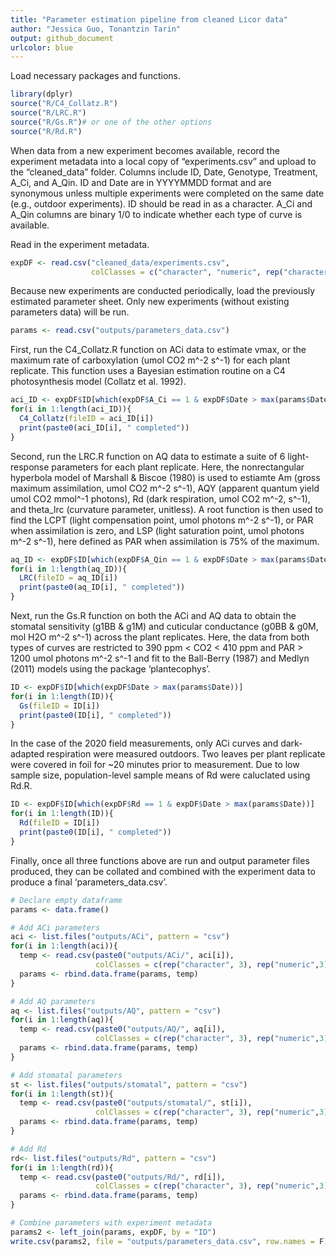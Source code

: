 ```yaml
---
title: "Parameter estimation pipeline from cleaned Licor data"
author: "Jessica Guo, Tonantzin Tarin"
output: github_document
urlcolor: blue
---
```


Load necessary packages and functions. 
```r
library(dplyr)
source("R/C4_Collatz.R")
source("R/LRC.R")
source("R/Gs.R")# or one of the other options
source("R/Rd.R")
```


When data from a new experiment becomes available, record the experiment metadata into a local copy of "experiments.csv" and upload to the "cleaned_data" folder. Columns include ID, Date, Genotype, Treatment, A_Ci, and A_Qin. ID and Date are in YYYYMMDD format and are synonymous unless multiple experiments were completed on the same date (e.g., outdoor experiments). ID should be read in as a character. A_Ci and A_Qin columns are binary 1/0 to indicate whether each type of curve is available. 

Read in the experiment metadata. 
```r
expDF <- read.csv("cleaned_data/experiments.csv",
                  colClasses = c("character", "numeric", rep("character",2), rep("numeric",2)))
```

Because new experiments are conducted periodically, load the previously estimated parameter sheet. Only new  experiments (without existing parameters data) will be run. 
```r
params <- read.csv("outputs/parameters_data.csv")
```

First, run the C4_Collatz.R function on ACi data to estimate vmax, or the maximum rate of carboxylation (umol CO2 m^-2 s^-1) for each plant replicate. This function uses a Bayesian estimation routine on a C4 photosynthesis model (Collatz et al. 1992). 
```r
aci_ID <- expDF$ID[which(expDF$A_Ci == 1 & expDF$Date > max(params$Date))] 
for(i in 1:length(aci_ID)){
  C4_Collatz(fileID = aci_ID[i])
  print(paste0(aci_ID[i], " completed"))
}
```

Second, run the LRC.R function on AQ data to estimate a suite of 6 light-response parameters for each plant replicate.  Here, the nonrectangular hyperbola model of Marshall & Biscoe (1980) is used to estiamte Am (gross maximum assimilation, umol CO2 m^-2 s^-1), AQY (apparent quantum yield umol CO2 mmol^-1 photons), Rd (dark respiration, umol CO2 m^-2, s^-1), and theta_lrc (curvature parameter, unitless). A root function is then used to find the LCPT (light compensation point, umol photons m^-2 s^-1), or PAR when assimilation is zero, and LSP (light saturation point, umol photons m^-2 s^-1), here defined as PAR when assimilation is 75% of the maximum. 
```r
aq_ID <- expDF$ID[which(expDF$A_Qin == 1 & expDF$Date > max(params$Date))]
for(i in 1:length(aq_ID)){
  LRC(fileID = aq_ID[i])
  print(paste0(aq_ID[i], " completed"))
}
```

Next, run the Gs.R function on both the ACi and AQ data to obtain the stomatal sensitivity (g1BB & g1M) and cuticular conductance (g0BB & g0M, mol H2O m^-2 s^-1) across the plant replicates. Here, the data from both types of curves are restricted to 390 ppm < CO2 < 410 ppm and PAR > 1200 umol photons m^-2 s^-1 and fit to the Ball-Berry (1987) and Medlyn (2011) models using the package 'plantecophys'. 
```r
ID <- expDF$ID[which(expDF$Date > max(params$Date))]
for(i in 1:length(ID)){
  Gs(fileID = ID[i])
  print(paste0(ID[i], " completed"))
}
```

In the case of the 2020 field measurements, only ACi curves and dark-adapted respiration were measured outdoors. Two leaves per plant replicate were covered in foil for ~20 minutes prior to measurement. Due to low sample size, population-level sample means of Rd were caluclated using Rd.R. 
```r
ID <- expDF$ID[which(expDF$Rd == 1 & expDF$Date > max(params$Date))]
for(i in 1:length(ID)){
  Rd(fileID = ID[i])
  print(paste0(ID[i], " completed"))
}
```

Finally, once all three functions above are run and output parameter files produced, they can be collated and combined with the experiment data to produce a final 'parameters_data.csv'. 
```r
# Declare empty dataframe
params <- data.frame()

# Add ACi parameters
aci <- list.files("outputs/ACi", pattern = "csv")
for(i in 1:length(aci)){
  temp <- read.csv(paste0("outputs/ACi/", aci[i]),
                   colClasses = c(rep("character", 3), rep("numeric",3), "character"))
  params <- rbind.data.frame(params, temp)
}

# Add AQ parameters
aq <- list.files("outputs/AQ", pattern = "csv")
for(i in 1:length(aq)){
  temp <- read.csv(paste0("outputs/AQ/", aq[i]),
                   colClasses = c(rep("character", 3), rep("numeric",3), "character"))
  params <- rbind.data.frame(params, temp)
}

# Add stomatal parameters
st <- list.files("outputs/stomatal", pattern = "csv")
for(i in 1:length(st)){
  temp <- read.csv(paste0("outputs/stomatal/", st[i]),
                   colClasses = c(rep("character", 3), rep("numeric",3), "character"))
  params <- rbind.data.frame(params, temp)
}

# Add Rd
rd<- list.files("outputs/Rd", pattern = "csv")
for(i in 1:length(rd)){
  temp <- read.csv(paste0("outputs/Rd/", rd[i]),
                   colClasses = c(rep("character", 3), rep("numeric",3), "character"))
  params <- rbind.data.frame(params, temp)
}

# Combine parameters with experiment metadata
params2 <- left_join(params, expDF, by = "ID")
write.csv(params2, file = "outputs/parameters_data.csv", row.names = F)
```

